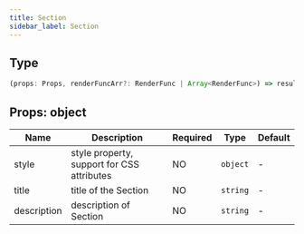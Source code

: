```yaml
---
title: Section 
sidebar_label: Section 
---
```


## Type

```ts
(props: Props, renderFuncArr?: RenderFunc | Array<RenderFunc>) => result: RenderFunc
```

## Props: object

| Name | Description | Required | Type | Default |
| ----------- | ----------------------- | ---- | -------- | ------ |
| style | style property, support for CSS attributes | NO | `object` | - |
| title | title of the Section | NO | `string` | - |
| description | description of Section | NO | `string` | - |
